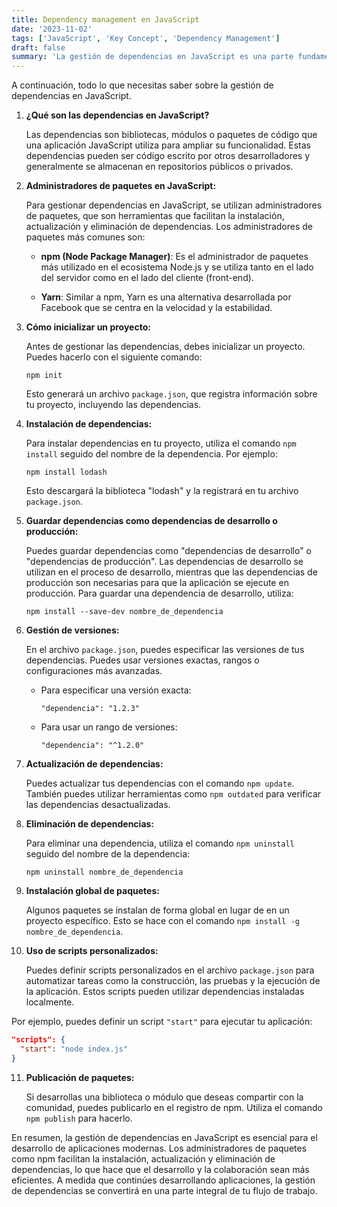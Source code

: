 ```yaml
---
title: Dependency management en JavaScript
date: '2023-11-02'
tags: ['JavaScript', 'Key Concept', 'Dependency Management']
draft: false
summary: 'La gestión de dependencias en JavaScript es una parte fundamental del desarrollo de aplicaciones, ya que te permite administrar y utilizar bibliotecas y módulos de terceros de manera eficiente'
---
```


A continuación, todo lo que necesitas saber sobre la gestión de dependencias en JavaScript.

1. **¿Qué son las dependencias en JavaScript?**

   Las dependencias son bibliotecas, módulos o paquetes de código que una aplicación JavaScript utiliza para ampliar su funcionalidad. Estas dependencias pueden ser código escrito por otros desarrolladores y generalmente se almacenan en repositorios públicos o privados.

2. **Administradores de paquetes en JavaScript:**

   Para gestionar dependencias en JavaScript, se utilizan administradores de paquetes, que son herramientas que facilitan la instalación, actualización y eliminación de dependencias. Los administradores de paquetes más comunes son:

   - **npm (Node Package Manager)**: Es el administrador de paquetes más utilizado en el ecosistema Node.js y se utiliza tanto en el lado del servidor como en el lado del cliente (front-end).

   - **Yarn**: Similar a npm, Yarn es una alternativa desarrollada por Facebook que se centra en la velocidad y la estabilidad.

3. **Cómo inicializar un proyecto:**

   Antes de gestionar las dependencias, debes inicializar un proyecto. Puedes hacerlo con el siguiente comando:

   ```
   npm init
   ```

   Esto generará un archivo `package.json`, que registra información sobre tu proyecto, incluyendo las dependencias.

4. **Instalación de dependencias:**

   Para instalar dependencias en tu proyecto, utiliza el comando `npm install` seguido del nombre de la dependencia. Por ejemplo:

   ```
   npm install lodash
   ```

   Esto descargará la biblioteca "lodash" y la registrará en tu archivo `package.json`.

5. **Guardar dependencias como dependencias de desarrollo o producción:**

   Puedes guardar dependencias como "dependencias de desarrollo" o "dependencias de producción". Las dependencias de desarrollo se utilizan en el proceso de desarrollo, mientras que las dependencias de producción son necesarias para que la aplicación se ejecute en producción. Para guardar una dependencia de desarrollo, utiliza:

   ```
   npm install --save-dev nombre_de_dependencia
   ```

6. **Gestión de versiones:**

   En el archivo `package.json`, puedes especificar las versiones de tus dependencias. Puedes usar versiones exactas, rangos o configuraciones más avanzadas.

   - Para especificar una versión exacta:

     ```
     "dependencia": "1.2.3"
     ```

   - Para usar un rango de versiones:

     ```
     "dependencia": "^1.2.0"
     ```

7. **Actualización de dependencias:**

   Puedes actualizar tus dependencias con el comando `npm update`. También puedes utilizar herramientas como `npm outdated` para verificar las dependencias desactualizadas.

8. **Eliminación de dependencias:**

   Para eliminar una dependencia, utiliza el comando `npm uninstall` seguido del nombre de la dependencia:

   ```
   npm uninstall nombre_de_dependencia
   ```

9. **Instalación global de paquetes:**

   Algunos paquetes se instalan de forma global en lugar de en un proyecto específico. Esto se hace con el comando `npm install -g nombre_de_dependencia`.

10. **Uso de scripts personalizados:**

    Puedes definir scripts personalizados en el archivo `package.json` para automatizar tareas como la construcción, las pruebas y la ejecución de la aplicación. Estos scripts pueden utilizar dependencias instaladas localmente.

   Por ejemplo, puedes definir un script `"start"` para ejecutar tu aplicación:

   ```json
   "scripts": {
     "start": "node index.js"
   }
   ```

11. **Publicación de paquetes:**

    Si desarrollas una biblioteca o módulo que deseas compartir con la comunidad, puedes publicarlo en el registro de npm. Utiliza el comando `npm publish` para hacerlo.

En resumen, la gestión de dependencias en JavaScript es esencial para el desarrollo de aplicaciones modernas. Los administradores de paquetes como npm facilitan la instalación, actualización y eliminación de dependencias, lo que hace que el desarrollo y la colaboración sean más eficientes. A medida que continúes desarrollando aplicaciones, la gestión de dependencias se convertirá en una parte integral de tu flujo de trabajo.